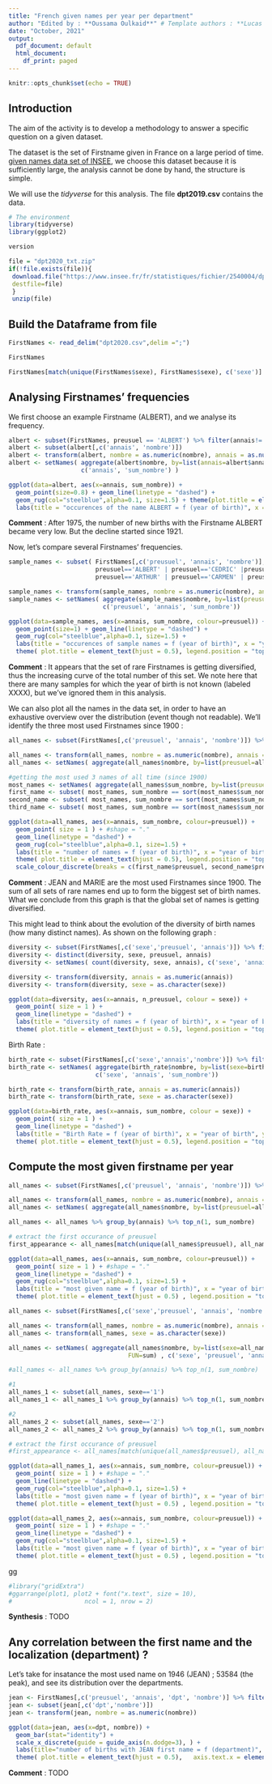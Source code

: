 ```yaml
---
title: "French given names per year per department"
author: "Edited by : **Oussama Oulkaid**" # Template authors : **Lucas Mello Schnorr, Jean-Marc Vincent**"  
date: "October, 2021"
output:
  pdf_document: default
  html_document:
    df_print: paged
---
```


```r
knitr::opts_chunk$set(echo = TRUE)
```

## Introduction
The aim of the activity is to develop a methodology to answer a specific question on a given dataset. 

The dataset is the set of Firstname given in France on a large period of time. 
[given names data set of INSEE](https://www.insee.fr/fr/statistiques/fichier/2540004), we choose this dataset because it is sufficiently large, the analysis cannot be done by hand, the structure is simple.

We will use the _tidyverse_ for this analysis. The file **dpt2019.csv** contains the data. 

```r
# The environment
library(tidyverse)
library(ggplot2)
```


```r
version
```

<!-- Read in R with this code. Note that you might need to install the `readr` package with the appropriate command. -->

<!-- ## Download Raw Data from the website -->
```r
file = "dpt2020_txt.zip"
if(!file.exists(file)){
 download.file("https://www.insee.fr/fr/statistiques/fichier/2540004/dpt2020_csv.zip",
 destfile=file)
 }
 unzip(file)
```

## Build the Dataframe from file
```r
FirstNames <- read_delim("dpt2020.csv",delim =";")
```
```r
FirstNames
```

<!-- Translation in english of variables names:  -->
<!-- sexe -> gender  -->
<!-- preusuel (prénom usuel) -> Firstname -->
<!-- annais (année de naissance) -> Birth year -->
<!-- dpt (département) -> department (administrative area unit) -->
<!-- nombre -> number -->

<!-- All of these following questions may need a preliminary analysis of the data, feel free to present answers and justifications in your own order and structure your report as it should be for a scientific report. -->

<!-- 1. Choose a firstname and analyse its frequency along time. Compare several firstnames frequency -->
<!-- 2. Establish, by gender, the most given firstname by year.  -->
<!-- 3. Make a short synthesis -->
<!-- 4. Advanced (not mandatory) : is the firstname correlated with the localization (department) ? What could be a method to analyze such a correlation. -->

<!-- The report should be a pdf knitted from a  notebook (around  3 pages including figures), the notebook and the report should be delivered. -->

<!-- The data set contains a two genders : -->
```r
FirstNames[match(unique(FirstNames$sexe), FirstNames$sexe), c('sexe')]
```
## Analysing Firstnames' frequencies

We first choose an example Firstname (ALBERT), and we analyse its frequency.

```r
albert <- subset(FirstNames, preusuel == 'ALBERT') %>% filter(annais!='XXXX')
albert <- subset(albert[,c('annais', 'nombre')])
albert <- transform(albert, nombre = as.numeric(nombre), annais = as.numeric(annais))
albert <- setNames( aggregate(albert$nombre, by=list(annais=albert$annais), FUN=sum) ,
                    c('annais', 'sum_nombre') )

ggplot(data=albert, aes(x=annais, sum_nombre)) +
  geom_point(size=0.8) + geom_line(linetype = "dashed") +
  geom_rug(col="steelblue",alpha=0.1, size=1.5) + theme(plot.title = element_text(hjust = 0.5)) +
  labs(title = "occurences of the name ALBERT = f (year of birth)", x = "year of birth", y = "occurences")
```
**Comment** : After 1975, the number of new births with the Firstname ALBERT became very low. But the decline started since 1921.

Now, let's compare several Firstnames' frequencies.

```r
sample_names <- subset( FirstNames[,c('preusuel', 'annais', 'nombre')], 
                        preusuel=='ALBERT' | preusuel=='CEDRIC' |preusuel=='_PRENOMS_RARES' | preusuel=='REBECCA' |
                        preusuel=='ARTHUR' | preusuel=='CARMEN' | preusuel=='MARIE') %>% filter(annais!='XXXX')

sample_names <- transform(sample_names, nombre = as.numeric(nombre), annais = as.numeric(annais))
sample_names <- setNames( aggregate(sample_names$nombre, by=list(preusuel=sample_names$preusuel, annais=sample_names$annais), FUN=sum) , 
                          c('preusuel', 'annais', 'sum_nombre'))

ggplot(data=sample_names, aes(x=annais, sum_nombre, colour=preusuel)) +
  geom_point(size=1) + geom_line(linetype = "dashed") +
  geom_rug(col="steelblue",alpha=0.1, size=1.5) +
  labs(title = "occurences of sample names = f (year of birth)", x = "year of birth", y = "occurences") +
  theme( plot.title = element_text(hjust = 0.5), legend.position = "top" )
```

**Comment** : It appears that the set of rare Firstnames is getting diversified, thus the increasing curve of the total number of this set.
We note here that there are many samples for which the year of birth is not known (labeled XXXX), but we've ignored them in this analysis.

We can also plot all the names in the data set, in order to have an exhaustive overview over the distribution (event though not readable). We'll identify the three most used Firstnames since 1900 :
```r
all_names <- subset(FirstNames[,c('preusuel', 'annais', 'nombre')]) %>% filter(annais!='XXXX')

all_names <- transform(all_names, nombre = as.numeric(nombre), annais = as.numeric(annais))
all_names <- setNames( aggregate(all_names$nombre, by=list(preusuel=all_names$preusuel, annais=all_names$annais), FUN=sum) , c('preusuel', 'annais', 'sum_nombre'))

#getting the most used 3 names of all time (since 1900)
most_names <- setNames( aggregate(all_names$sum_nombre, by=list(preusuel=all_names$preusuel), FUN=max) , c('preusuel', 'sum_nombre') )
first_name <- subset( most_names, sum_nombre == sort(most_names$sum_nombre, decreasing = TRUE)[1] )
second_name <- subset( most_names, sum_nombre == sort(most_names$sum_nombre, decreasing = TRUE)[2] )
third_name <- subset( most_names, sum_nombre == sort(most_names$sum_nombre, decreasing = TRUE)[3] )

ggplot(data=all_names, aes(x=annais, sum_nombre, colour=preusuel)) +
  geom_point( size = 1 ) + #shape = "."
  geom_line(linetype = "dashed") +
  geom_rug(col="steelblue",alpha=0.1, size=1.5) +
  labs(title = "number of names = f (year of birth)", x = "year of birth", y = "number of names") +
  theme( plot.title = element_text(hjust = 0.5), legend.position = "top" ) +
  scale_colour_discrete(breaks = c(first_name$preusuel, second_name$preusuel, third_name$preusuel))
```

**Comment** : JEAN and MARIE are the most used Firstnames since 1900. The sum of all sets of rare names end up to form the biggest set of birth names. What we conclude from this graph is that the global set of names is getting diversified.

This might lead to think about the evolution of the diversity of birth names (how many distinct names). As shown on the following graph :

```r
diversity <- subset(FirstNames[,c('sexe','preusuel', 'annais')]) %>% filter(annais!='XXXX')
diversity <- distinct(diversity, sexe, preusuel, annais)
diversity <- setNames( count(diversity, sexe, annais), c('sexe', 'annais', 'n_preusuel') )

diversity <- transform(diversity, annais = as.numeric(annais))
diversity <- transform(diversity, sexe = as.character(sexe))

ggplot(data=diversity, aes(x=annais, n_preusuel, colour = sexe)) +
  geom_point( size = 1 ) +
  geom_line(linetype = "dashed") +
  labs(title = "diversity of names = f (year of birth)", x = "year of birth", y = "number of distinct names") +
  theme( plot.title = element_text(hjust = 0.5), legend.position = "top" )
```

Birth Rate :
```r
birth_rate <- subset(FirstNames[,c('sexe','annais','nombre')]) %>% filter(annais!='XXXX')
birth_rate <- setNames( aggregate(birth_rate$nombre, by=list(sexe=birth_rate$sexe, annais=birth_rate$annais), FUN=sum) , 
                        c('sexe', 'annais', 'sum_nombre'))

birth_rate <- transform(birth_rate, annais = as.numeric(annais))
birth_rate <- transform(birth_rate, sexe = as.character(sexe))

ggplot(data=birth_rate, aes(x=annais, sum_nombre, colour = sexe)) +
  geom_point( size = 1 ) +
  geom_line(linetype = "dashed") +
  labs(title = "Birth Rate = f (year of birth)", x = "year of birth", y = "number of births") +
  theme( plot.title = element_text(hjust = 0.5), legend.position = "top" )
```


## Compute the most given firstname per year

```r
all_names <- subset(FirstNames[,c('preusuel', 'annais', 'nombre')]) %>% filter(annais!='XXXX')

all_names <- transform(all_names, nombre = as.numeric(nombre), annais = as.numeric(annais))
all_names <- setNames( aggregate(all_names$nombre, by=list(preusuel=all_names$preusuel, annais=all_names$annais), FUN=sum) , c('preusuel', 'annais', 'sum_nombre'))

all_names <- all_names %>% group_by(annais) %>% top_n(1, sum_nombre)

# extract the first occurance of preusuel
first_appearance <- all_names[match(unique(all_names$preusuel), all_names$preusuel),]

ggplot(data=all_names, aes(x=annais, sum_nombre, colour=preusuel)) +
  geom_point( size = 1 ) + #shape = "."
  geom_line(linetype = "dashed") +
  geom_rug(col="steelblue",alpha=0.1, size=1.5) +
  labs(title = "most given name = f (year of birth)", x = "year of birth", y = "most given name") +
  theme( plot.title = element_text(hjust = 0.5) , legend.position = "top" )
```

```r
all_names <- subset(FirstNames[,c('sexe','preusuel', 'annais', 'nombre')]) %>% filter(annais!='XXXX')

all_names <- transform(all_names, nombre = as.numeric(nombre), annais = as.numeric(annais))
all_names <- transform(all_names, sexe = as.character(sexe))

all_names <- setNames( aggregate(all_names$nombre, by=list(sexe=all_names$sexe, preusuel=all_names$preusuel, annais=all_names$annais),
                                 FUN=sum) , c('sexe', 'preusuel', 'annais', 'sum_nombre'))

#all_names <- all_names %>% group_by(annais) %>% top_n(1, sum_nombre)

#1
all_names_1 <- subset(all_names, sexe=='1')
all_names_1 <- all_names_1 %>% group_by(annais) %>% top_n(1, sum_nombre)

#2
all_names_2 <- subset(all_names, sexe=='2')
all_names_2 <- all_names_2 %>% group_by(annais) %>% top_n(1, sum_nombre)

# extract the first occurance of preusuel
#first_appearance <- all_names[match(unique(all_names$preusuel), all_names$preusuel),]

ggplot(data=all_names_1, aes(x=annais, sum_nombre, colour=preusuel)) +
  geom_point( size = 1 ) + #shape = "."
  geom_line(linetype = "dashed") +
  geom_rug(col="steelblue",alpha=0.1, size=1.5) +
  labs(title = "most given name = f (year of birth)", x = "year of birth", y = "most given name") +
  theme( plot.title = element_text(hjust = 0.5) , legend.position = "top" )

ggplot(data=all_names_2, aes(x=annais, sum_nombre, colour=preusuel)) +
  geom_point( size = 1 ) + #shape = "."
  geom_line(linetype = "dashed") +
  geom_rug(col="steelblue",alpha=0.1, size=1.5) +
  labs(title = "most given name = f (year of birth)", x = "year of birth", y = "most given name") +
  theme( plot.title = element_text(hjust = 0.5) , legend.position = "top" )

```
gg
```r
#library("gridExtra")
#ggarrange(plot1, plot2 + font("x.text", size = 10),
#                    ncol = 1, nrow = 2)
```



**Synthesis** : TODO

## Any correlation between the first name and the localization (department) ?
Let's take for insatance the most used name on 1946 (JEAN) ; 53584 (the peak), and see its distribution over the departments.

```r
jean <- FirstNames[,c('preusuel', 'annais', 'dpt', 'nombre')] %>% filter(preusuel=='JEAN', annais=='1946')
jean <- subset(jean[,c('dpt','nombre')])
jean <- transform(jean, nombre = as.numeric(nombre))

ggplot(data=jean, aes(x=dpt, nombre)) +
  geom_bar(stat="identity") +
  scale_x_discrete(guide = guide_axis(n.dodge=3), ) +
  labs(title="number of births with JEAN first name = f (department)", x="number of births with JEAN first name", y="department") +
  theme( plot.title = element_text(hjust = 0.5),   axis.text.x = element_text(size = 6), legend.position = "non")
```
**Comment** : TODO
















